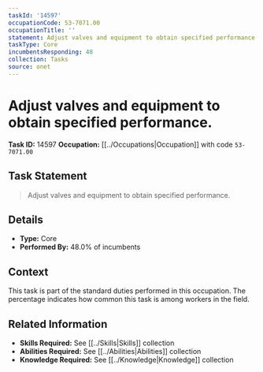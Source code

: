 ```yaml
---
taskId: '14597'
occupationCode: 53-7071.00
occupationTitle: ''
statement: Adjust valves and equipment to obtain specified performance.
taskType: Core
incumbentsResponding: 48
collection: Tasks
source: onet
---
```

# Adjust valves and equipment to obtain specified performance.

**Task ID:** 14597
**Occupation:** [[../Occupations|Occupation]] with code `53-7071.00`

## Task Statement

> Adjust valves and equipment to obtain specified performance.

## Details

- **Type:** Core
- **Performed By:** 48.0% of incumbents

## Context

This task is part of the standard duties performed in this occupation. The percentage indicates how common this task is among workers in the field.

## Related Information

- **Skills Required:** See [[../Skills|Skills]] collection
- **Abilities Required:** See [[../Abilities|Abilities]] collection
- **Knowledge Required:** See [[../Knowledge|Knowledge]] collection
